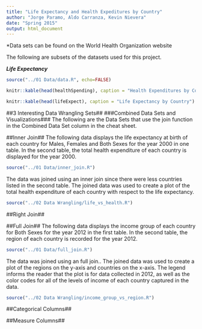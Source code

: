 ```yaml
---
title: "Life Expectancy and Health Expeditures by Country"
author: "Jorge Paramo, Aldo Carranza, Kevin Nievera"
date: "Spring 2015"
output: html_document
---
```

*Data sets can be found on the World Health Organization website

The following are subsets of the datasets used for this project.

***Life Expectancy***
```r
source("../01 Data/data.R", echo=FALSE)
```

```r
knitr::kable(head(healthSpending), caption = "Health Expenditures by Country")
```

```r
knitr::kable(head(lifeExpect), caption = "Life Expectancy by Country")
```


##3 Interesting Data Wrangling Sets##
###Combined Data Sets and Visualizations###
The following are the Data Sets that use the join function in the Combined Data Set column in the cheat sheet.

##Inner Join##
The following data displays the life expectancy at birth of each country for Males, Females and Both Sexes for the year 2000 in one table. In the second table, the total health expenditure of each country is displayed for the year 2000.  
```r
source("../01 Data/inner_join.R")
```

The data was joined using an inner join since there were less countries listed in the second table. The joined data was used to create a plot of the total health expenditure of each country with respect to the life expectancy.
```r
source("../02 Data Wrangling/life_vs_health.R")
```

##Right Join##

##Full Join##
The following data displays the income group of each country for Both Sexes for the year 2012 in the first table. In the second table, the region of each country is recorded for the year 2012.  
```r
source("../01 Data/full_join.R")
```

The data was joined using an full join.. The joined data was used to create a plot of the regions on the y-axis and countries on the x-axis. The legend informs the reader that the plot is for data collected in 2012, as well as the color codes for all of the levels of income of each country captured in the data.
```r
source("../02 Data Wrangling/income_group_vs_region.R")
```

##Categorical Columns##

##Measure Columns##

```r

```
